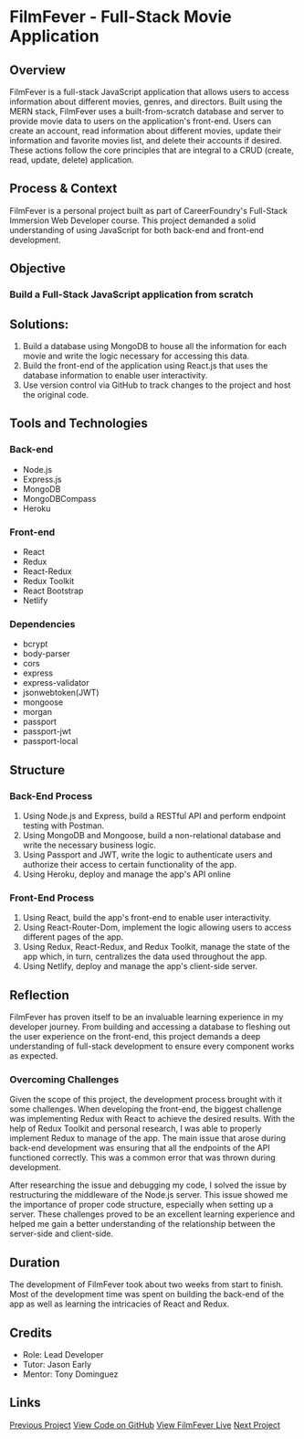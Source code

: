 # FilmFever - Full-Stack Movie Application

## Overview

FilmFever is a full-stack JavaScript application that allows users to access information about different movies, genres, and directors. Built using the MERN stack, FilmFever uses a built-from-scratch database and server to provide movie data to users on the application's front-end. Users can create an account, read information about different movies, update their information and favorite movies list, and delete their accounts if desired. These actions follow the core principles that are integral to a CRUD (create, read, update, delete) application.

## Process & Context

FilmFever is a personal project built as part of CareerFoundry's Full-Stack Immersion Web Developer course. This project demanded a solid understanding of using JavaScript for both back-end and front-end development.

## Objective

### Build a Full-Stack JavaScript application from scratch

## Solutions:

1. Build a database using MongoDB to house all the information for each movie and write the logic necessary for accessing this data.
2. Build the front-end of the application using React.js that uses the database information to enable user interactivity.
3. Use version control via GitHub to track changes to the project and host the original code.

## Tools and Technologies

### Back-end

- Node.js
- Express.js
- MongoDB
- MongoDBCompass
- Heroku

### Front-end

- React
- Redux
- React-Redux
- Redux Toolkit
- React Bootstrap
- Netlify

### Dependencies

- bcrypt
- body-parser
- cors
- express
- express-validator
- jsonwebtoken(JWT)
- mongoose
- morgan
- passport
- passport-jwt
- passport-local

## Structure

### Back-End Process

1. Using Node.js and Express, build a RESTful API and perform endpoint testing with Postman.
2. Using MongoDB and Mongoose, build a non-relational database and write the necessary business logic.
3. Using Passport and JWT, write the logic to authenticate users and authorize their access to certain functionality of the app.
4. Using Heroku, deploy and manage the app's API online

### Front-End Process

1. Using React, build the app's front-end to enable user interactivity.
2. Using React-Router-Dom, implement the logic allowing users to access different pages of the app.
3. Using Redux, React-Redux, and Redux Toolkit, manage the state of the app which, in turn, centralizes the data used throughout the app.
4. Using Netlify, deploy and manage the app's client-side server.

## Reflection

FilmFever has proven itself to be an invaluable learning experience in my developer journey. From building and accessing a database to fleshing out the user experience on the front-end, this project demands a deep understanding of full-stack development to ensure every component works as expected.

### Overcoming Challenges

Given the scope of this project, the development process brought with it some challenges. When developing the front-end, the biggest challenge was implementing Redux with React to achieve the desired results. With the help of Redux Toolkit and personal research, I was able to properly implement Redux to manage of the app. The main issue that arose during back-end development was ensuring that all the endpoints of the API functioned correctly. This was a common error that was thrown during development.

After researching the issue and debugging my code, I solved the issue by restructuring the middleware of the Node.js server. This issue showed me the importance of proper code structure, especially when setting up a server. These challenges proved to be an excellent learning experience and helped me gain a better understanding of the relationship between the server-side and client-side.

## Duration

The development of FilmFever took about two weeks from start to finish. Most of the development time was spent on building the back-end of the app as well as learning the intricacies of React and Redux.

## Credits

- Role: Lead Developer
- Tutor: Jason Early
- Mentor: Tony Dominguez

## Links

[Previous Project](\pokedex)
[View Code on GitHub](https://github.com/Myles-the-Coder/FilmFever-client.git)
[View FilmFever Live](https://filmfever.netlify.app/)
[Next Project](\gatherr)
